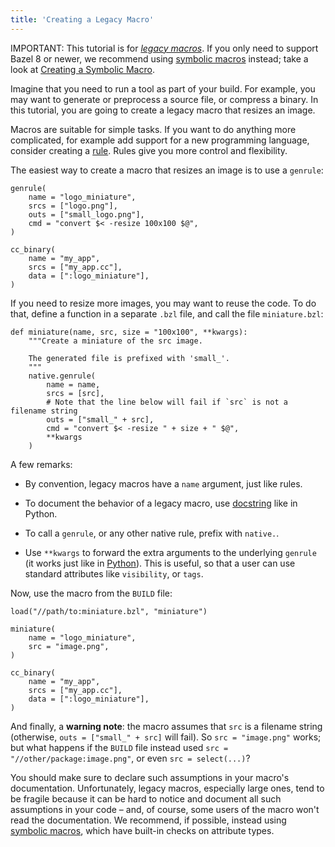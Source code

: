 ```yaml
---
title: 'Creating a Legacy Macro'
---
```




IMPORTANT: This tutorial is for [*legacy macros*](/extending/legacy-macros). If
you only need to support Bazel 8 or newer, we recommend using [symbolic
macros](/extending/macros) instead; take a look at [Creating a Symbolic
Macro](macro-tutorial).

Imagine that you need to run a tool as part of your build. For example, you
may want to generate or preprocess a source file, or compress a binary. In this
tutorial, you are going to create a legacy macro that resizes an image.

Macros are suitable for simple tasks. If you want to do anything more
complicated, for example add support for a new programming language, consider
creating a [rule](/extending/rules). Rules give you more control and flexibility.

The easiest way to create a macro that resizes an image is to use a `genrule`:

```starlark
genrule(
    name = "logo_miniature",
    srcs = ["logo.png"],
    outs = ["small_logo.png"],
    cmd = "convert $< -resize 100x100 $@",
)

cc_binary(
    name = "my_app",
    srcs = ["my_app.cc"],
    data = [":logo_miniature"],
)
```

If you need to resize more images, you may want to reuse the code. To do that,
define a function in a separate `.bzl` file, and call the file `miniature.bzl`:

```starlark
def miniature(name, src, size = "100x100", **kwargs):
    """Create a miniature of the src image.

    The generated file is prefixed with 'small_'.
    """
    native.genrule(
        name = name,
        srcs = [src],
        # Note that the line below will fail if `src` is not a filename string
        outs = ["small_" + src],
        cmd = "convert $< -resize " + size + " $@",
        **kwargs
    )
```

A few remarks:

  * By convention, legacy macros have a `name` argument, just like rules.

  * To document the behavior of a legacy macro, use
    [docstring](https://www.python.org/dev/peps/pep-0257/) like in Python.

  * To call a `genrule`, or any other native rule, prefix with `native.`.

  * Use `**kwargs` to forward the extra arguments to the underlying `genrule`
    (it works just like in
    [Python](https://docs.python.org/3/tutorial/controlflow.html#keyword-arguments)).
    This is useful, so that a user can use standard attributes like
    `visibility`, or `tags`.

Now, use the macro from the `BUILD` file:

```starlark
load("//path/to:miniature.bzl", "miniature")

miniature(
    name = "logo_miniature",
    src = "image.png",
)

cc_binary(
    name = "my_app",
    srcs = ["my_app.cc"],
    data = [":logo_miniature"],
)
```

And finally, a **warning note**: the macro assumes that `src` is a filename
string (otherwise, `outs = ["small_" + src]` will fail). So `src = "image.png"`
works; but what happens if the `BUILD` file instead used `src =
"//other/package:image.png"`, or even `src = select(...)`?

You should make sure to declare such assumptions in your macro's documentation.
Unfortunately, legacy macros, especially large ones, tend to be fragile because
it can be hard to notice and document all such assumptions in your code – and,
of course, some users of the macro won't read the documentation. We recommend,
if possible, instead using [symbolic macros](/extending/macros), which have
built\-in checks on attribute types.
